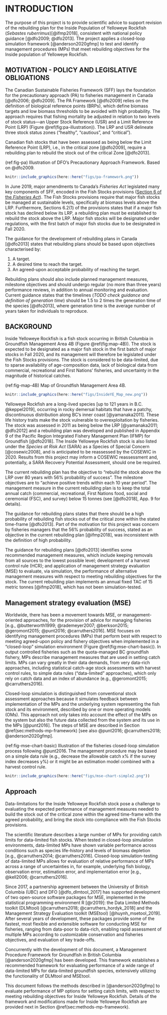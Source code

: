 
\clearpage

<!--TODO: import refs from mpframework-refs.bib to refs.bib. Remove duplicates. Avoid citation problems like using both DFO2009 and dfo2009 in the doc - these are seen as two different refs-->

# INTRODUCTION {#sec:introduction}

The purpose of this project is to provide scientific advice to support revision of the rebuilding plan  for the Inside Population of Yelloweye Rockfish (*Sebastes ruberrimus*)[@ifmp2018], consistent with national policy guidance [@dfo2009; @dfo2013]. 
The project applies a closed-loop simulation framework [@anderson2020gfmp] to test and identify management procedures (MPs) that meet rebuilding objectives for the Inside population of Yelloweye Rockfish.

## MOTIVATION - POLICY AND LEGISLATIVE OBLIGATIONS {#sec:introduction-motivation}

The Canadian Sustainable Fisheries Framework (SFF) lays the foundation for the precautionary approach (PA) to fisheries management in Canada [@dfo2006; @dfo2009].
The PA Framework [@dfo2009] relies on the definition of biological reference points (BRPs), which define biomass targets and low biomass thresholds to be avoided with high probability.
The approach requires that fishing mortality be adjusted in relation to two levels of stock status---an Upper Stock Reference (USR) and a Limit Reference Point (LRP) (Figure \@ref(fig:pa-illustration)). The LRP and USR delineate three stock status zones ("healthy", "cautious", and "critical").

Canadian fish stocks that have been assessed as being below the Limit Reference Point (LRP), i.e., in the critical zone [@dfo2009], require a rebuilding plan to rebuild the stock out of the critical Zone [@dfo2013].

(ref:fig-pa) Illustration of DFO's Precautionary Approach Framework. Based on @dfo2009.

```r
knitr::include_graphics(here::here("figs/pa-framework.png"))
```

In June 2019, major amendments to Canada's *Fisheries Act* legislated many key components of SFF, encoded in the Fish Stocks provisions ([Section 6 of the *Fisheries Act*](https://laws-lois.justice.gc.ca/eng/acts/f-14/page-3.html#h-1175547)).
The Fish Stocks provisions require that major fish stocks be managed at sustainable levels, specifically at biomass levels above the LRP.
Furthermore,  Sections 6.2(1) of the provisions states that if a major fish stock has declined below its LRP, a rebuilding plan must be established to rebuild the stock above the LRP.
Major fish stocks will be designated under regulations, with the first batch of major fish stocks due to be designated in Fall 2020.

The guidance for the development of rebuilding plans in Canada [@dfo2013] states that rebuilding plans should be based upon objectives characterised by:

1. A target.
2. A desired time to reach the target.
3. An agreed-upon acceptable probability of reaching the target.

Rebuilding plans should also include planned management measures, milestone objectives and should undergo regular (no more than three years) performance reviews, in addition to annual monitoring and evaluation. 
Current guidance states that the timelines (*TODO check guidance and definition of generation time*) should be 1.5 to 2 times the generation time of the species [@dfo2013], where generation time is the average number of years taken for individuals to reproduce.

## BACKGROUND {#sec:introduction-background}

Inside Yelloweye Rockfish is a fish stock occurring in British Columbia in Groundfish Management Area 4B (Figure \@ref(fig:map-4B)).
The stock is expected to be designated as a major fish stock in the first batch of major stocks in Fall 2020, and its management will therefore be legislated under the Fish Stocks provisions.
The stock is considered to be data-limited, due to sparse availability of age-composition data, lack of biological data from commercial, recreational and First Nations' fisheries, and uncertainty in the magnitude of historical catches.

<!--TODO:update caption to explain legend, acronyms etc-->

(ref:fig-map-4B) Map of Groundfish Management Area 4B.

```r
knitr::include_graphics(here::here("figs/InsideYE_Map_new.png"))
```

Yelloweye Rockfish are a long-lived species [up to 121 years in B.C. @keppel2019], occurring in rocky demersal habitats that have a patchy, discontinuous distribution along BC's inner coast [@yamanaka2011].
These life history traits make the stock vulnerable to overexploitation by fisheries.
The stock was assessed in 2011 as being below the LRP [@yamanaka2011; @dfo2012] and a rebuilding plan was developed and published in Appendix 9 of the Pacific Region Integrated Fishery Management Plan (IFMP) for Groundfish [@dfo2018].
The Inside Yelloweye Rockfish stock is also listed under the *Species at Risk Act* (SARA) as a Species of Special Concern [@cosewic2008], and is anticipated to be reassessed by the COSEWIC in 2020.
Results from this project may inform a COSEWIC reassessment and, potentially, a SARA Recovery Potential Assessment, should one be required.

The current rebuilding plan has the objective to "rebuild the stock above the LRP over 80 years with 56% probability of success".
The milestone objectives are to "achieve positive trends within each 10 year period". The management measure in the current rebuilding plan is to keep the total annual catch (commercial, recreational, First Nations food, social and ceremonial (FSC), and survey) below 15 tonnes (see [@dfo2018], App. 9 for details).

The guidance for rebuilding plans states that there should be a high probability of rebuilding fish stocks out of the critical zone within the stated time-frame [@dfo2013].
Part of the motivation for this project was concern by fisheries managers that the  56% probability of success, stated as an objective in the current rebuilding plan [@ifmp2018], was inconsistent with the definition of high probability.

The guidance for rebuilding plans [@dfo2013] identifies some recommended management measures, which include keeping removals from all sources to the lowest possible level; development of a harvest control rule (HCR); and application of management strategy evaluation (MSE) to evaluate, via simulation, the performance of alternative management measures with respect to meeting rebuilding objectives for the stock.
The current rebuilding plan implements an annual fixed TAC of 15 metric tonnes [@ifmp2018], which has not been simulation-tested.

## Management strategy evaluation (MSE) {#sec:introduction-mse}

Worldwide, there has been a movement towards MSE, or management-oriented approaches, for the provision of advice for managing fisheries [e.g., @butterworth1999; @rademeyer2007; @berkson2015; @geromont2015; @punt2016; @carruthers2016].
MSE focuses on identifying management procedures (MPs) that perform best with respect to meeting agreed-upon policy and fishery objectives when implemented in a "closed-loop" simulation environment (Figure \@ref(fig:mse-chart-basic)).
In output controlled fisheries such as the quota-managed BC groundfish fishery, MPs describe management measures that are used in setting catch limits.
MPs can vary greatly in their data demands, from very data-rich approaches, including statistical catch-age stock assessments with harvest control rules, to simple data rules ("data-limited" approaches), which only rely on catch data and an index of abundance (e.g., @geromont2015; @carruthers2016).

Closed-loop simulation is distinguished from conventional stock assessment approaches because it simulates feedback between implementation of the MPs and the underlying system representing the fish stock and its environment, described by one or more operating models (OMs).
This approach not only takes into account the effect of the MPs on the system but also the future data collected from the system and its use in the MPs [@punt2016].
The steps of MSE are described in Section \@ref(sec:methods-mp-framework) [see also @punt2016; @carruthers2018; @anderson2020gfmp].

(ref:fig-mse-chart-basic) Illustration of the fisheries closed-loop simulation process following @punt2016. The management procedure may be based on a simple data rule (e.g., decrease the allowable catch x% if the survey index decreases y%) or it might be an estimation model combined with a harvest control rule.

```r
knitr::include_graphics(here::here("figs/mse-chart-simple2.png"))
```
 
## Approach {#sec:introduction-approach}

Data-limitations for the Inside Yelloweye Rockfish stock pose a challenge to evaluating the expected performance of management measures needed to build the stock out of the critical zone within the agreed time-frame with the agreed probability, and bring the stock into compliance with the Fish Stocks provisions.

<!--TODO: might want to modify the next two paragraphs lifted from MPF. Difficult to strike a balance between this being a standalone document and not being repetitive. Definitely the model documentation will live in MPF. Some of this background is needed here and it makes sense to use similar language. But could paraphrase a bit.-->

The scientific literature describes a large number of MPs for providing catch limits for data-limited fish stocks. When tested in closed-loop simulation environments, data-limited MPs have shown variable performance across conditions such as species life-history and levels of biomass depletion [e.g., @carruthers2014; @carruthers2016]. Closed-loop simulation-testing of data-limited MPs allows for evaluation of relative performance of MPs across a range of uncertainties in, for example, underlying fish biology, observation error, estimation error, and implementation error [e.g., @kell2006; @carruthers2016].

Since 2017, a partnership agreement between the University of British Columbia (UBC) and DFO [@dfo_dlmtool_2017] has supported development of two open-source software packages for MSE, implemented in the statistical programming environment R [@r2019]: the Data Limited Methods toolkit (DLMtool) [@carruthers2018; @carruthers_hordyk_2018] and the Management Strategy Evaluation toolkit (MSEtool) [@huynh_msetool_2019].
After several years of development, these packages provide some of the fastest, most flexible and extensible software for conducting MSE for fisheries, ranging from data-poor to data-rich, enabling rapid assessment of multiple MPs according to customizable conservation and fisheries objectives, and evaluation of key trade-offs.

Concurrently with the development of this document, a Management Procedure Framework for Groundfish in British Columbia [@anderson2020gfmp] has been developed.
This framework establishes a recommended framework for evaluating performance of a wide range of data-limited MPs for data-limited groundfish species, extensively utilizing the functionality of DLMtool and MSEtool.

This document follows the methods described in [@anderson2020gfmp] to evaluate performance of MP options for setting catch limits, with respect to meeting rebuilding objectives for Inside Yelloweye Rockfish.
Details of the framework and modifications made for Inside Yelloweye Rockfish are provided next in Section \@ref(sec:methods-mp-framework). 
